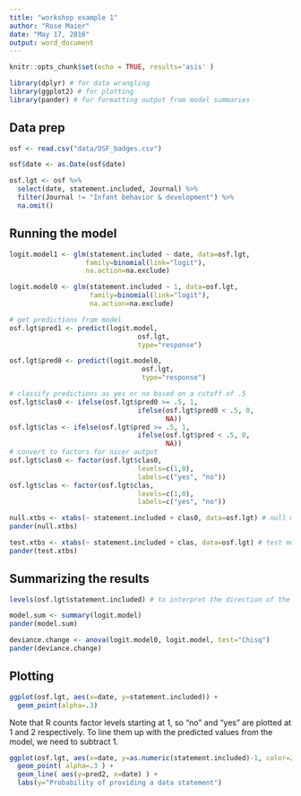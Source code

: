 ```yaml
---
title: "workshop example 1"
author: "Rose Maier"
date: "May 17, 2016"
output: word_document
---
```


```r
knitr::opts_chunk$set(echo = TRUE, results='asis' )

library(dplyr) # for data wrangling
library(ggplot2) # for plotting
library(pander) # for formatting output from model summaries
```

## Data prep

```r
osf <- read.csv("data/OSF_badges.csv")

osf$date <- as.Date(osf$date)
```

```r
osf.lgt <- osf %>% 
  select(date, statement.included, Journal) %>% 
  filter(Journal != "Infant behavior & development") %>% 
  na.omit()
```


## Running the model

```r
logit.model1 <- glm(statement.included ~ date, data=osf.lgt,
                   family=binomial(link="logit"),
                   na.action=na.exclude)
```

```r
logit.model0 <- glm(statement.included ~ 1, data=osf.lgt,
                    family=binomial(link="logit"),
                    na.action=na.exclude)
```


```r
# get predictions from model
osf.lgt$pred1 <- predict(logit.model, 
                                osf.lgt, 
                                type="response") 

osf.lgt$pred0 <- predict(logit.model0, 
                                 osf.lgt, 
                                 type="response") 

# classify predictions as yes or no based on a cutoff of .5
osf.lgt$clas0 <- ifelse(osf.lgt$pred0 >= .5, 1,
                                ifelse(osf.lgt$pred0 < .5, 0, 
                                       NA))
osf.lgt$clas <- ifelse(osf.lgt$pred >= .5, 1,
                                ifelse(osf.lgt$pred < .5, 0, 
                                       NA))
# convert to factors for nicer output
osf.lgt$clas0 <- factor(osf.lgt$clas0,
                                levels=c(1,0),
                                labels=c("yes", "no"))
osf.lgt$clas <- factor(osf.lgt$clas,
                                levels=c(1,0),
                                labels=c("yes", "no"))
```


```r
null.xtbs <- xtabs(~ statement.included + clas0, data=osf.lgt) # null model
pander(null.xtbs)

test.xtbs <- xtabs(~ statement.included + clas, data=osf.lgt) # test model
pander(test.xtbs)
```


## Summarizing the results

```r
levels(osf.lgt$statement.included) # to interpret the direction of the effect

model.sum <- summary(logit.model)
pander(model.sum)
```

```r
deviance.change <- anova(logit.model0, logit.model, test="Chisq") 
pander(deviance.change)
```


## Plotting

```r
ggplot(osf.lgt, aes(x=date, y=statement.included)) + 
  geom_point(alpha=.3)
```
Note that R counts factor levels starting at 1, so "no" and "yes" are plotted at 1 and 2 respectively. To line them up with the predicted values from the model, we need to subtract 1.
```r
ggplot(osf.lgt, aes(x=date, y=as.numeric(statement.included)-1, color=Journal)) + 
  geom_point( alpha=.3 ) + 
  geom_line( aes(y=pred2, x=date) ) +
  labs(y="Probability of providing a data statement")
```

